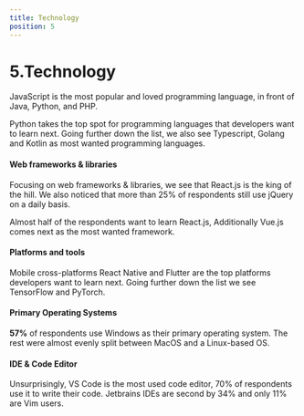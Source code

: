 ```yaml
---
title: Technology
position: 5
---
```


# 5.Technology

JavaScript is the most popular and loved programming language, in front of Java, Python, and PHP.

Python takes the top spot for programming languages that developers want to learn next. Going further down the list, we also see Typescript, Golang and Kotlin as most wanted programming languages.

<Tabs>
  <TabItem title="Popular">
    <Chart id="tech-q-2" title={false} />
  </TabItem>
  <TabItem title="Loved ">
    <Chart id="tech-q-0" title={false} />
  </TabItem>
  <TabItem title="Wanted">
    <Chart id="tech-q-1" title={false} />
  </TabItem>
</Tabs>

#### Web frameworks & libraries

Focusing on web frameworks & libraries, we see that React.js is the king of the hill. We also noticed that more than 25% of respondents still use jQuery on a daily basis.

Almost half of the respondents want to learn React.js, Additionally Vue.js comes next as the most wanted framework.

<Tabs>
  <TabItem title="Popular">
    <Chart id="tech-q-3" title={false} />
  </TabItem>
  <TabItem title="Wanted">
    <Chart id="tech-q-4" title={false} />
  </TabItem>
</Tabs>

#### Platforms and tools

Mobile cross-platforms React Native and Flutter are the top platforms developers want to learn next. Going further down the list we see TensorFlow and PyTorch.

<Chart id="tech-q-6" title={false} />

#### Primary Operating Systems

**57%** of respondents use Windows as their primary operating system. The rest were almost evenly split between MacOS and a Linux-based OS.

<Chart id="tech-q-7" title={false} />

#### IDE & Code Editor

Unsurprisingly, VS Code is the most used code editor, 70% of respondents use it to write their code. Jetbrains IDEs are second by 34% and only 11% are Vim users.

<Chart id="tech-q-8" title={false} />

